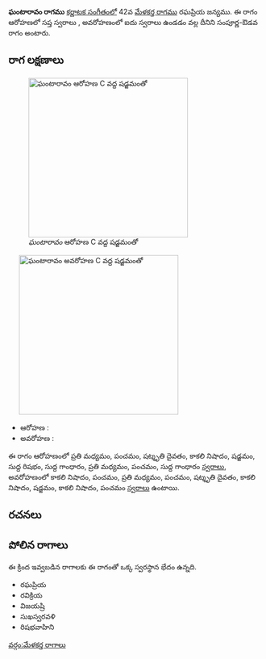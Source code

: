 {{Infobox ragam
	| name          	= ఘంటారావం
	| synonym	    	= 
	| mela          	= 
	| chakra        	= 
	| janaka        	= 
	| type          	= సంపూర్ణ-ఔడవ
	| arohanam      	= {{svaraC|M2|P|D3|N3|S|R1|G1|M2|P|G1}} 
	| avarohanam    	= {{svaraC|N3|P|M2|P|D3|N3|S|N3|P}}
	| jeeva         	=
	| chhaya        	=
	| nyasa         	=
	| vishesha      	= 
	| equivalent  		= 
}}
{{కర్ణాటక సంగీత రాగాలు}}
'''ఘంటారావం రాగము''' [[కర్ణాటక సంగీతం]]లో 42వ [[మేళకర్త రాగము]] రఘప్రియ జన్యము.  ఈ రాగం ఆరోహణలో సప్త స్వరాలు , అవరోహణంలో ఐదు స్వరాలు ఉండడం వల్ల దీనిని సంపూర్ణ-ఔడవ రాగం అంటారు.


==రాగ లక్షణాలు==
[[Image:ghantaravam_ar_kb2wiki.png|thumb|right|316px|''ఘంటారావం'' ఆరోహణ C వద్ద షడ్జమంతో]]
	[[Image:ghantaravam_av_kb2wiki.png|thumb|right|316px|''ఘంటారావం'' అవరోహణ C వద్ద షడ్జమంతో]]

* ఆరోహణ : {{svaraC|M2|P|D3|N3|S|R1|G1|M2|P|G1}} 
* అవరోహణ : {{svaraC|N3|P|M2|P|D3|N3|S|N3|P}}

ఈ రాగం ఆరోహణంలో ప్రతి మధ్యమం, పంచమం, షట్శృతి దైవతం, కాకలి  నిషాదం, షడ్జమం, సుద్ద  రిషభం, సుద్ద  గాంధారం, ప్రతి మధ్యమం, పంచమం, సుద్ద  గాంధారం [[స్వరాలు]], అవరోహణంలో కాకలి  నిషాదం, పంచమం, ప్రతి మధ్యమం, పంచమం, షట్శృతి దైవతం, కాకలి  నిషాదం, షడ్జమం, కాకలి  నిషాదం, పంచమం [[స్వరాలు]] ఉంటాయి.

==రచనలు==



==పోలిన రాగాలు==
ఈ క్రింద ఇవ్వబడిన రాగాలకు ఈ రాగంతో ఒక్క స్వరస్థాన భేదం ఉన్నది.
* రఘప్రియ
* రవిక్రియ
* విజయష్రి
* సుఖస్వరవళి
* రిషభవాహిని



[[వర్గం:మేళకర్త రాగాలు]]